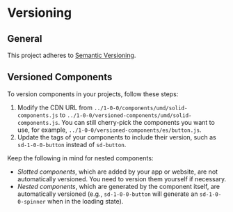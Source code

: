 # Versioning

## General

This project adheres to [Semantic Versioning](http://semver.org/).

## Versioned Components

To version components in your projects, follow these steps:

1. Modify the CDN URL from `../1-0-0/components/umd/solid-components.js` to `../1-0-0/versioned-components/umd/solid-components.js`. You can still cherry-pick the components you want to use, for example, `../1-0-0/versioned-components/es/button.js`.
2. Update the tags of your components to include their version, such as `sd-1-0-0-button` instead of `sd-button`.

Keep the following in mind for nested components:

- _Slotted components_, which are added by your app or website, are not automatically versioned. You need to version them yourself if necessary.
- _Nested components_, which are generated by the component itself, are automatically versioned (e.g., `sd-1-0-0-button` will generate an `sd-1-0-0-spinner` when in the loading state).
